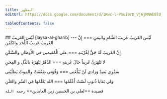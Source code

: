 ```yaml
---
title: المظهر
editUrl: https://docs.google.com/document/d/1Kwc-l-PSui9rD_Vj6jMNAbBlU_QeHbRIctPsivCyQWs/edit

tableOfContents: false
---
```




<FontSlider>
</FontSlider>

<Preview>
##   لَيْسَ الغَريبُ  [laysa-al-gharib]
---
لَيْسَ الغَريبُ غَريبَ الشَّامِ واليمنِ === إِنَّ الغَريبَ غَريبُ اللَّحدِ والكَفَنِ  

إِنَّ الغَريِبَ لَهُ حَقٌّ لِغُرْبَتهِ === على الْمُقيمينَ في الأَوطانِ والسَّكَنِ  

لا تَنْهَرَنَّ غَريباً حَالَ غُربتهِ === الدَّهْرُ يَنْهَرَهُ بالذُّلِ و المِحَنِ  

سَفْرِي بَعيدٌ وَزادي لَنْ يُبَلِّغَني === وَقُوَتي ضَعُفَتْ والموتُ يَطلُبُني  

وَلي بَقايا ذُنوبٍ لَسْتُ أَعْلَمُها === الله يَعْلَمُها في السِّرِ والعَلَنِ

قصيدة ==لعلي بن الحسين زين العابدين== `رحمه الله`

</Preview>

<ThemeDesigner/>
